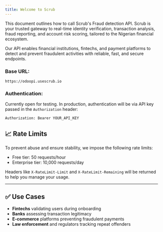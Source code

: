 ```yaml
---
title: Welcome to Scrub
---
```


<Banner />

This document outlines how to call Scrub's Fraud detection API.
Scrub is your trusted gateway to real-time identity verification, transaction analysis, fraud reporting, and account risk scoring, tailored to the Nigerian financial ecosystem.

Our API enables financial institutions, fintechs, and payment platforms to detect and prevent fraudulent activities with reliable, fast, and secure endpoints.

### Base URL:

```
https://odoopi.usescrub.io
```

### Authentication:

Currently open for testing. In production, authentication will be via API key passed in the `Authorization` header:

```http
Authorization: Bearer YOUR_API_KEY
```

## 📈 **Rate Limits**

To prevent abuse and ensure stability, we impose the following rate limits:

- Free tier: 50 requests/hour
- Enterprise tier: 10,000 requests/day

Headers like `X-RateLimit-Limit` and `X-RateLimit-Remaining` will be returned to help you manage your usage.

---

## ✅ **Use Cases**

- **Fintechs** validating users during onboarding
- **Banks** assessing transaction legitimacy
- **E-commerce** platforms preventing fraudulent payments
- **Law enforcement** and regulators tracking repeat offenders
